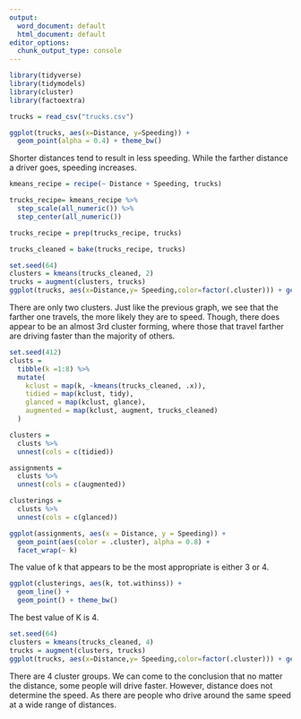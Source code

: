 ```yaml
---
output:
  word_document: default
  html_document: default
editor_options:
  chunk_output_type: console
---
```

```r
library(tidyverse)
library(tidymodels)
library(cluster) 
library(factoextra)

```

```r
trucks = read_csv("trucks.csv")
```

```r
ggplot(trucks, aes(x=Distance, y=Speeding)) +
  geom_point(alpha = 0.4) + theme_bw()
```

Shorter distances tend to result in less speeding. While the farther distance a driver goes, speeding increases.

```r

kmeans_recipe = recipe(~ Distance + Speeding, trucks) 

trucks_recipe= kmeans_recipe %>% 
  step_scale(all_numeric()) %>%
  step_center(all_numeric()) 

trucks_recipe = prep(trucks_recipe, trucks) 

trucks_cleaned = bake(trucks_recipe, trucks)
```

```r
set.seed(64)
clusters = kmeans(trucks_cleaned, 2)
trucks = augment(clusters, trucks)
ggplot(trucks, aes(x=Distance,y= Speeding,color=factor(.cluster))) + geom_point() 
```

There are only two clusters. Just like the previous graph, we see that the farther one travels, the more likely they are to speed. Though, there does appear to be an almost 3rd cluster forming, where those that travel farther are driving faster than the majority of others. 


```r
set.seed(412)
clusts = 
  tibble(k =1:8) %>% 
  mutate(
    kclust = map(k, ~kmeans(trucks_cleaned, .x)),
    tidied = map(kclust, tidy),
    glanced = map(kclust, glance),
    augmented = map(kclust, augment, trucks_cleaned)
  )

clusters = 
  clusts %>%
  unnest(cols = c(tidied))

assignments = 
  clusts %>% 
  unnest(cols = c(augmented))

clusterings = 
  clusts %>%
  unnest(cols = c(glanced))

ggplot(assignments, aes(x = Distance, y = Speeding)) +
  geom_point(aes(color = .cluster), alpha = 0.8) + 
  facet_wrap(~ k)
```

The value of k that appears to be the most appropriate is either 3 or 4.

```r
ggplot(clusterings, aes(k, tot.withinss)) +
  geom_line() +
  geom_point() + theme_bw()
```

The best value of K is 4. 

```r

set.seed(64)
clusters = kmeans(trucks_cleaned, 4)
trucks = augment(clusters, trucks)
ggplot(trucks, aes(x=Distance,y= Speeding,color=factor(.cluster))) + geom_point() 


```

There are 4 cluster groups. We can come to the conclusion that no matter the distance, some people will drive faster. However, distance does not determine the speed. As there are people who drive around the same speed at a wide range of distances. 
